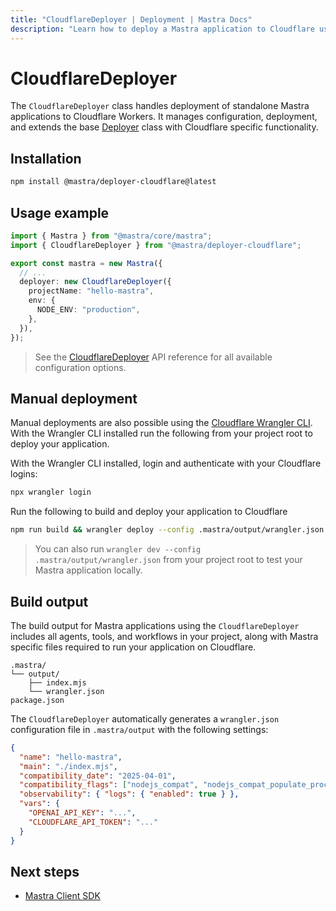 ```yaml
---
title: "CloudflareDeployer | Deployment | Mastra Docs"
description: "Learn how to deploy a Mastra application to Cloudflare using the Mastra CloudflareDeployer"
---
```



# CloudflareDeployer

The `CloudflareDeployer` class handles deployment of standalone Mastra applications to Cloudflare Workers. It manages configuration, deployment, and extends the base [Deployer](/reference/deployer/) class with Cloudflare specific functionality.

## Installation

```bash copy
npm install @mastra/deployer-cloudflare@latest
```

## Usage example

```typescript title="src/mastra/index.ts" showLineNumbers copy
import { Mastra } from "@mastra/core/mastra";
import { CloudflareDeployer } from "@mastra/deployer-cloudflare";

export const mastra = new Mastra({
  // ...
  deployer: new CloudflareDeployer({
    projectName: "hello-mastra",
    env: {
      NODE_ENV: "production",
    },
  }),
});
```

> See the [CloudflareDeployer](/reference/deployer/cloudflare) API reference for all available configuration options.

## Manual deployment

Manual deployments are also possible using the [Cloudflare Wrangler CLI](https://developers.cloudflare.com/workers/wrangler/install-and-update/). With the Wrangler CLI installed run the following from your project root to deploy your application.

With the Wrangler CLI installed, login and authenticate with your Cloudflare logins:

```bash copy
npx wrangler login
```

Run the following to build and deploy your application to Cloudflare

```bash copy
npm run build && wrangler deploy --config .mastra/output/wrangler.json
```

> You can also run `wrangler dev --config .mastra/output/wrangler.json` from your project root to test your Mastra application locally.

## Build output

The build output for Mastra applications using the `CloudflareDeployer` includes all agents, tools, and workflows in your project, along with Mastra specific files required to run your application on Cloudflare.

```
.mastra/
└── output/
    ├── index.mjs
    └── wrangler.json
package.json
```

The `CloudflareDeployer` automatically generates a `wrangler.json` configuration file in `.mastra/output` with the following settings:

```json
{
  "name": "hello-mastra",
  "main": "./index.mjs",
  "compatibility_date": "2025-04-01",
  "compatibility_flags": ["nodejs_compat", "nodejs_compat_populate_process_env"],
  "observability": { "logs": { "enabled": true } },
  "vars": {
    "OPENAI_API_KEY": "...",
    "CLOUDFLARE_API_TOKEN": "..."
  }
}

```
## Next steps

- [Mastra Client SDK](/reference/client-js/mastra-client)
